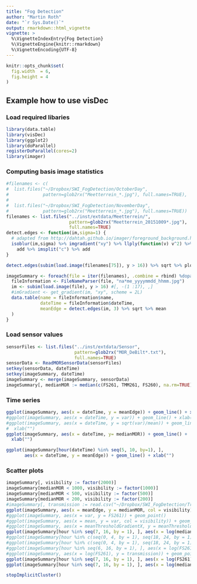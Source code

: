 ```yaml
---
title: "Fog Detection"
author: "Martin Roth"
date: "`r Sys.Date()`"
output: rmarkdown::html_vignette
vignette: >
  %\VignetteIndexEntry{Fog Detection}
  %\VignetteEngine{knitr::rmarkdown}
  %\VignetteEncoding{UTF-8}
---
```


```r
knitr::opts_chunk$set(
  fig.width  = 6,
  fig.height = 4
)
```

## Example how to use visDec
### Load required libaries
```r
library(data.table)
library(visDec)
library(ggplot2)
library(doParallel)
registerDoParallel(cores=2)
library(imager)
```

### Computing basis image statistics
```r
#filenames <- c(
#  list.files("~/Dropbox/SWI_FogDetection/OctoberDay", 
#             pattern=glob2rx("Meetterrein_*.jpg"), full.names=TRUE),
#  
#  list.files("~/Dropbox/SWI_FogDetection/NovemberDay",
#             pattern=glob2rx("Meetterrein_*.jpg"), full.names=TRUE))
filenames <- list.files("../inst/extdata/Meetterrein/",
                        pattern=glob2rx("Meetterrein_20151009*.jpg"),
                        full.names=TRUE)
detect.edges <- function(im,sigma=1) {
  # adapted from http://dahtah.github.io/imager/foreground_background.html
  isoblur(im,sigma) %>% imgradient("xy") %>% llply(function(v) v^2) %>%
    add %>% imsplit("c") %>% add 
}

detect.edges(subim(load.image(filenames[75]), y > 16)) %>% sqrt %>% plot

imageSummary <- foreach(file = iter(filenames), .combine = rbind) %dopar% {
  fileInformation <- FileNameParser(file, "na*me_yyyymmdd_hhmm.jpg")
  im <- subim(load.image(file), y > 16) #[, -(1 :17), ,]
  #imGradient <- get_gradient(im, "xy", scheme = 2L)
  data.table(name = fileInformation$name,
             dateTime = fileInformation$dateTime,
             meanEdge = detect.edges(im, 3) %>% sqrt %>% mean
  )
}
```



### Load sensor values
```r
sensorFiles <- list.files("../inst/extdata/Sensor",
                          pattern=glob2rx("MOR_DeBilt*.txt"),
                          full.names=TRUE)
sensorData <- ReadMORSensorData(sensorFiles)
setkey(sensorData, dateTime)
setkey(imageSummary, dateTime)
imageSummary <- merge(imageSummary, sensorData)
imageSummary[, medianMOR := median(c(FS261, TMM261, FS260), na.rm=TRUE), by = dateTime]
```

### Time series
```r
ggplot(imageSummary, aes(x = dateTime, y = meanEdge)) + geom_line() + xlab("")
#ggplot(imageSummary, aes(x = dateTime, y = var)) + geom_line() + xlab("")
#ggplot(imageSummary, aes(x = dateTime, y = sqrt(var)/mean)) + geom_line() +
#  xlab("") 
ggplot(imageSummary, aes(x = dateTime, y= medianMOR)) + geom_line() +
  xlab("") 
```

```r
ggplot(imageSummary[hour(dateTime) %in% seq(5, 10, by=1), ],
       aes(x = dateTime, y = meanEdge)) + geom_line() + xlab("")
```


### Scatter plots
```r
imageSummary[, visibility := factor(2000)]
imageSummary[medianMOR < 1000, visibility := factor(1000)]
imageSummary[medianMOR < 500, visibility := factor(500)]
imageSummary[medianMOR < 200, visibility := factor(200)]
#imageSummary[, transmission := read.csv("~/Dropbox/SWI_FogDetection/TrainingSet/Values.csv", sep=";")[, 3]]
ggplot(imageSummary, aes(x = meanEdge, y = medianMOR, col = visibility)) + geom_point()
#ggplot(imageSummary, aes(x = var, y = FS261)) + geom_point()
#ggplot(imageSummary, aes(x = mean, y = var, col = visibility)) + geom_point()
#ggplot(imageSummary, aes(x = meanThresholdGradientX, y = meanThresholdGradientY, col = visibility)) + geom_point()
ggplot(imageSummary[hour %in% seq(7, 16, by = 1), ], aes(x = log(medianMOR), y = meanEdge, col = visibility)) + geom_point()
#ggplot(imageSummary[hour %in% c(seq(0, 4, by = 1), seq(18, 24, by = 1)), ], aes(x = log(FS261), y = meanEdge, col = visibility)) + geom_point()
#ggplot(imageSummary[hour %in% c(seq(0, 4, by = 1), seq(18, 24, by = 1)), ], aes(x = log(FS261), y = transmission, col = visibility)) + geom_point()
#ggplot(imageSummary[hour %in% seq(6, 16, by = 1), ], aes(x = log(FS261), y = transmission, col = visibility)) + geom_point()
#ggplot(imageSummary, aes(x = log(FS261), y = transmission)) + geom_point() + geom_smooth(method="lm") + geom_quantile(quantiles=0.5, col = 2)
ggplot(imageSummary[hour %in% seq(7, 16, by = 1), ], aes(x = log(FS261), y = meanEdge, col = visibility)) + geom_point() + geom_quantile(aes(col=NULL), quantiles=0.5)
ggplot(imageSummary[hour %in% seq(7, 16, by = 1), ], aes(x = log(medianMOR), y = meanEdge, col = visibility)) + geom_point() + geom_quantile(aes(col=NULL), quantiles=0.5)
```

<!--
#```{r, fig.height=4.5, fig.width=6}
#tmp <- imageSummary[meanEdge > 0.15 & FS261 < 1000]
#res <- foreach(name = tmp[, name]) %do% {
#  im <- load.image(paste0("~/Dropbox/SWI_FogDetection/OctoberDay/", name))
#  plot(im)
#}
#```

#```{r}
#im <- grayscale(subim(load.image("~/Dropbox/SWI_FogDetection/TrainingSet/Day/Meetterrein_20151009_0910.jpg"), y > 20))
#im2 <- grayscale(subim(load.image("~/Dropbox/SWI_FogDetection/TrainingSet/Day/Meetterrein_20151010_1510.jpg"), y > 20))
#rowIm <- imsplit(im, "y")
#rowIm2 <- imsplit(im2, "y")
#fn <- function(x) {
#  return(abs(fft(as.numeric(x))))
#}
#fourierCoef <- foreach(i =1 : length(rowIm), .combine = "rbind") %do% {
#  return(fn(rowIm[[i]]))
#}
#fourierCoefFog <- foreach(i =1 : length(rowIm), .combine = "rbind") %do% {
#  return(fn(rowIm2[[i]]))
#}
#fourierCoefFog2 <- fourierCoefFog
#fourierCoefFog2[fourierCoefFog > 1] <- 1
#```

-->

```r
stopImplicitCluster()
```
